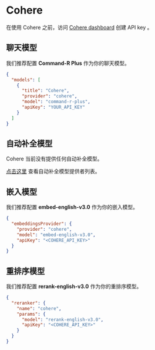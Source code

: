 # Cohere

在使用 Cohere 之前，访问 [Cohere dashboard](https://dashboard.cohere.com/api-keys) 创建 API key 。

## 聊天模型

我们推荐配置 **Command-R Plus** 作为你的聊天模型。

```json title="config.json"
{
  "models": [
    {
      "title": "Cohere",
      "provider": "cohere",
      "model": "command-r-plus",
      "apiKey": "YOUR_API_KEY"
    }
  ]
}
```

## 自动补全模型

Cohere 当前没有提供任何自动补全模型。

[点击这里](../../model-types/autocomplete.md) 查看自动补全模型提供者列表。

## 嵌入模型

我们推荐配置 **embed-english-v3.0** 作为你的嵌入模型。

```json title="config.json"
{
  "embeddingsProvider": {
    "provider": "cohere",
    "model": "embed-english-v3.0",
    "apiKey": "<COHERE_API_KEY>"
  }
}
```

## 重排序模型

我们推荐配置 **rerank-english-v3.0** 作为你的重排序模型。

```json title="config.json"
{
  "reranker": {
    "name": "cohere",
    "params": {
      "model": "rerank-english-v3.0",
      "apiKey": "<COHERE_API_KEY>"
    }
  }
}
```
